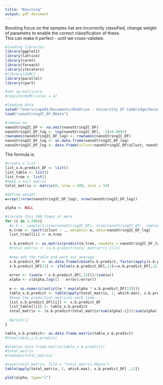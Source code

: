 ```yaml
---
title: "Boosting"
output: pdf_document
---
```


Boosting
focus on the samples hat are incorrectly classified, change weight of parametrs to enable the correct classification of these.  
This can make it perfect - until we cross-validate.  


```r
#loading libraries
library(ggplot2)
library(lattice)
library(caret)
library(foreach)
library(iterators)
#library(doMC)
library(parallel)
library(rpart)

#set up multicore
#registerDoMC(cores = 4)

#loading data
setwd("/Users/cope01/Documents/OneDrive - University Of Cambridge/Documents/PhD/Nanostring/R scripts")
load("nanoStringIC_DF.RData")

#remove na
nanoStringIC_DF <- na.omit(nanoStringIC_DF)
nanoStringIC_DF_log <- log(nanoStringIC_DF[, -1]+0.0005)
rownames(nanoStringIC_DF_log) <- rownames(nanoStringIC_DF)
nanoStringIC_DF_log <- as.data.frame(nanoStringIC_DF_log)
nanoStringIC_DF_log <- data.frame(iClust=nanoStringIC_DF$iClust, nanoStringIC_DF_log)
```

The formula is:




```r
#create a list
list_x.b.predict_DF <- list()
list_table <- list()
list_tree <- list()
#make a null matrix
total_matrix <- matrix(0, nrow = 480, ncol = 10)

#define weight
w=rep(1/nrow(nanoStringIC_DF_log), nrow(nanoStringIC_DF_log))

alpha <- NULL

#iterate this 100 times or more
for (i in 1:200){
  #x.b <- sample(1:nrow(nanoStringIC_DF), nrow(nanoStringIC_DF), replace = T)
  m.tree <- rpart(iClust ~ ., weights= w, data=nanoStringIC_DF_log)
  list_tree[[i]] <- m.tree
  
  x.b.predict <- as.matrix(predict(m.tree, newdata = nanoStringIC_DF_log))
  #total_matrix <- (x.b.predict+total_matrix*(i-1))/i
 
  #now add the table and work out average
  x.b.predict_DF <- as.data.frame(cbind(x.b.predict, factor(apply(x.b.predict, 1, which.max), levels=1:10), nanoStringIC_DF_log$iClust))
  x.b.predict_DF[13] <- ifelse(x.b.predict_DF[,11]==x.b.predict_DF[,12], 0, 1)
  
  error <- (sum(w * x.b.predict_DF[,13]))/(sum(w))
  alpha <- c(alpha,log((1 - error)/error))
  
  w <- as.numeric(unlist(w * exp(alpha * x.b.predict_DF[13])))
  table_x.b.predict <- table(apply(total_matrix, 1, which.max), x.b.predict_DF[,12])
  #keep the prediction matrices each time......
  list_x.b.predict_DF[[i]] <- x.b.predict_DF
  list_table[[i]] <- table_x.b.predict
  total_matrix <- (x.b.predict+total_matrix*sum(alpha[-i]))/sum(alpha)
  
  #print(i)
}

table_x.b.predict<- as.data.frame.matrix(table_x.b.predict)
#View(table_x.b.predict)

#View(as.data.frame.matrix(table_x.b.predict))
#total_matrix
#rowSums(total_matrix)

#save(total_matrix, file = "total_matrix.RData")
table(apply(total_matrix, 1, which.max), x.b.predict_DF[ ,12])

plot(alpha, type="l")

```

